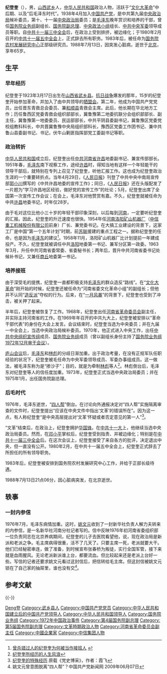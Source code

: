 {{Infobox_officeholder
|name = <span style="font-size:larger;">纪登奎</span>
|image = 人民画报1969-07-中共九大全体会议-纪登奎.jpg
|caption = 纪登奎在[[中国共产党第九次全国代表大会|中共九大]]上，1969年
|width = 
|now = <span style="color: blue;">[[中华人民共和国国务院副总理|中华人民共和国国务院副总理]]</span>
|period = 1975年1月 至 1980年4月
|Sex = 男
|different name =
|party = {{CPC}}
|Native place = [[中國|中國]][[山西|山西]]
|date of birth = {{Birth date|1923|3|17}}
|place of birth = {{ROC-1912}}[[山西省_(中華民國)|山西省]][[武乡县|武乡县]]
|date of death = {{Death date and age|1988|7|13|1923|3|17}}
|place of death = {{PRC}}[[北京市|北京市]]
|nationality = {{ROC-1912}}（1923年–1928年）<br>{{ROC}}（1928年–1949年）<br>{{PRC}}（1949年–1988年）
|spouse = 王纯
|relatives = 纪坡民（儿子）
|educate = 
|past = 
* [[河南省革命委员会|河南省革命委员会]]副主任<br />（1968年－1970年）
* [[中共河南省委|中共河南省委]]书记<br />（1968年－1977年）
* [[中共中央政治局|中共中央政治局]]候补委员<br />（1969年6月－1973年8月）
* [[中共中央军委办事组|中共中央军委办事组]]成员<br />（1970年9月－1973年8月）
* [[北京军区|北京军区]]第二政委<br />（1971年1月-1972年10月）
* [[中共中央军委办公会议|中共中央军委办公会议]]成员<br />（1971年10月－1973年8月）
* [[北京军区|北京军区]]第一政委<br />（1972年10月-1977年9月）
* [[中共中央政治局|中共中央政治局]]委员<br />（1973年8月-1980年2月）
* [[中华人民共和国国务院副总理|中华人民共和国国务院副总理]]<br />（1975年1月-1980年4月）
* [[中共中央政法小组|中共中央政法小组]]组长<br />（1975年1月-1980年1月）
* [[中央保密委员会|中央保密委员会]]主任<br />（1978年7月-1980年6月）
* [[国务院农村发展研究中心|国务院农村发展研究中心]][[研究员|研究员]]<br />（1983年-1988年）
|work =
}}

'''纪登奎'''（{{bd|1923年|3月17日|1988年|7月13日|catIdx=J纪}}），男，[[山西省|山西]][[武乡县|武乡]]人，[[中华人民共和国|中华人民共和国]]政治人物，活跃于“[[文化大革命|文化大革命]]”中后期、以及“后毛泽东时代”。1938年4月加入[[中国共产党|中国共产党]]，是中共第九届[[中央政治局|中央政治局]]候补委员，第十、十一届[[中央政治局|中央政治局]]委员；是[[毛泽东|毛泽东]]晚年赏识和培养的干部，曾任[[国务院业务组|国务院业务组]]副组长、[[中华人民共和国国务院副总理|国务院副总理]]、[[中央政法小组|中央政法小组]]组长、[[中共中央军委|中共中央军委]]领导成员等职。自[[中共十一届三中全会|中共十一届三中全会]]后，在政治上受到排挤，被边缘化；于1980年2月召开的[[中共十一届五中全会|中共十一届五中全会]]上，正式辞去所有职务。1983年后，被任命为[[国务院农村发展研究中心|国务院农村发展研究中心]]正部级研究员。1988年7月13日，因突发心脏病，逝世于[[北京|北京]]，享年65岁。

== 生平 ==
=== 早年经历 ===
纪登奎于1923年3月17日出生在[[山西省|山西省]][[武乡县|武乡县]]。[[抗日战争|抗日战争]]爆发的那年，15岁的纪登奎开始参加革命，并加入了由中共领导的[[牺牲救国同盟会|牺盟会]]。第二年，他成为中国共产党党员，出任晋东青救总会委员、兼[[和顺县|和顺县]]青救会主席。此后，他长期在华北地方工作；历任鲁西区党委青救会组织部部长，冀鲁豫第二地委抗联分会组织部部长、副主任，冀鲁豫第一地委委员、民运部部长，中共平阴县委副书记，冀鲁豫区党委党校组教科科长，中共晋冀鲁豫中央局组织部科长，豫西区党委工作团书记、兼中共鲁山县委副书记、书记，伏牛山剿匪指挥部党工委副书记等职。

=== 政治转折 ===
[[中华人民共和国|中华人民共和国]]成立后，纪登奎出任[[中共|中共]][[河南省|河南省]][[许昌|许昌]]地委副书记、兼宣传部部长。1951年春，[[毛泽东|毛泽东]]南下视察工作，途经[[许昌|许昌]]时，得知当地有这样一个年轻能干的领导干部后，就特别在专列上召见了纪登奎，听他汇报工作。这也成为纪登奎政治生涯的一个重要转折点。当年4月29日，《[[人民日报|人民日报]]》刊登了中共中央中南局宣传部[[郭小川|郭小川]]撰写的《中共许昌地委的宣传工作》；同日，《[[人民日报|人民日报]]》还在头版配发了一片题为“学习许昌地区经验，做好党的宣传工作”的社论；5月，纪登奎出席了全国第一次宣传工作会议；在会上，毛泽东对他赞赏有嘉。不久，纪登奎就被任命为中共[[许昌|许昌]]地委书记，时年仅28岁。

由于毛对这位比他小三十岁的年轻干部印象深刻，以后每到[[河南|河南]]，一定要听纪登奎的汇报。因此，纪登奎的升迁速度也很快。1954年任[[河南|河南]][[洛阳矿山机器厂|洛阳矿山机器厂]]（[[中信重工机械股份有限公司|中信重工机械股份有限公司]]前身）厂长、兼党委书记。在大搞工业建设的背景下，这家工厂是中国“第一个五年计划”时期，前[[苏联|苏联]]援建的重点工程之一。据称纪登奎的任命，也是因为[[毛泽东|毛泽东]]的建议<ref>[http://culture.china.com/zh_cn/history/character/11065765/20080320/14736921_1.html 曾杀错过人的纪登奎为何被当作接班人] {{Wayback|url=http://culture.china.com/zh_cn/history/character/11065765/20080320/14736921_1.html |date=20081106125715 }}</ref>。1958年11月，洛阳矿山机器厂比计划提前一年建成投产。不久，纪登奎就被调任中共[[洛阳|洛阳]]地委第一书记、兼军分区第一政委。1963年3月，升任中共河南省委常委、省委秘书长；两年后，晋升中共河南省委书记处候补书记，又兼任[[商丘|商丘]]地委第一书记。

=== 培养接班 ===
由于深受毛的提携，纪登奎一直都积极支持[[毛泽东|毛泽东]]的群众造反“路线”。在“[[文化大革命|文化大革命]]”刚开始的时候，纪登奎还被任命为“河南省委文化革命小组”的副组长；但他并不认同“[[造反派|造反派]]”夺权的行为。后来，在“[[一月风暴|一月风暴]]”的背景下，纪登奎也受到了冲击，被关押了起来。

半年后，纪登奎被恢复了工作。1968年，纪登奎出任[[河南省革命委员会|河南省革命委员会]]副主任，并实际主持河南省的工作。在1969年年召开的中共九大上，纪登奎被安排以“革命干部代表”的身份在大会上发言。会议结束时，纪登奎当选为中央委员；并在九届一中全会上，当选中央政治局候补委员。1970年，他正式进入中央工作，出任[[中央组织宣传组|中共中央组织宣传组]]成员、[[国务院业务组|国务院业务组]]成员（曾以副组长身份主持了[[v:国务院业务组1972年12月审干会议|国务院业务组1972年12月审干会议]]）。

[[庐山会议|庐山会议]]后，[[毛泽东|毛泽东]]和[[林彪|林彪]]的分歧日渐加重。出于政治考量，在没有正规军队任职经验的状况下，纪登奎被毛任命为中央军委领导成员、军委办事组成员。这一做法，被毛泽东称为是“掺沙子”；目的，就是为牵制[[林彪|林彪]]等人<ref>[http://cpc.people.com.cn/GB/68742/70423/70424/5280335.html 纪登奎所经历的人生风浪]</ref>。林彪倒台后，毛泽东对纪登奎等人的信任度加重。1973年，纪登奎正式当选中央政治局委员；并在1975年1月，出任国务院副总理。

=== 后毛时代 ===
1976年，毛泽东逝世，“[[四人帮|四人帮]]”倒台。在讨论向外通报决定对“四人帮”实施隔离审查的文件时，纪登奎提出“应该在中央文件中指出‘文革’的错误所在”。因为这一点，有人称纪登奎“是中央高层提出对‘文革’怀疑或者否定意见的第一人”<ref>[http://history.news.qingnet.cn/200712/2751286.htm 纪登奎的特殊经历] {{webarchive|url=https://web.archive.org/web/20090327045203/http://history.news.qingnet.cn/200712/2751286.htm |date=2009-03-27 }} 原载《党史博采》，作者：霞飞</ref>。

“文革”结束后，在政治上，纪登奎拥护[[华国锋|华国锋]]。在[[中共十一大|中共十一大]]上，他继续当选中央政治局委员。然而，在[[邓小平|邓小平]]掌权后，纪登奎受到指责、并被边缘化；特别是在[[中共十一届三中全会|中共十一届三中全会]]后。在这次会议上，纪登奎接受了来自各方的批评，决定退出中央，但一直没有公开。1980年2月，在中共十一届五中全会上，纪登奎正式辞去了所担任的所有领导职务。

1983年后，纪登奎被安排到国务院农村发展研究中心工作，并给于正部长级待遇。

1988年7月13日21点06分，因心脏病突发，在北京逝世。

== 轶事 ==
=== 一封内参信 ===
1976年7月，毛泽东病情加重。这时，[[姚文元|姚文元]]收到了一封新华社负责人解力夫转来的内参信，是一名新华社河南分社记者写的。信中反映1976年初河南省委组织部一位负责同志在北京养病期间，纪登奎的儿子去医院看望他，说，现在政治局是新派和老派之争。毛主席病得很重，活不了几天了。只要主席一死，老派就要大干。他们已经秘密串连，做了准备，到时候宣布张春桥为叛徒，实行全国军管，接下来就是血雨腥风。无论老派新派谁上台，都要流血。但比较起来还是老派上台好一些。写信的记者还要求姚文元看过这封信后，把信转给毛主席。但这封信被姚文元锁在了自己家的抽屉里，谁也没有交<ref>姚文元曾意图脱离“四人帮”？中国共产党新闻网 2009年06月07日</ref>。

== 参考文献 ==
{{Reflist|2}}

{{-}}
{{中共中央政治局/9}}
{{中共中央政治局/10}}
{{中共中央政治局/11}}
{{国务院/4|副总理}}
{{国务院/5|副总理}}

{{Authority control}}
{{DEFAULTSORT:Ji纪}}
[[Category:纪姓|Deng登]]
[[Category:武乡县人|Category:武乡县人]]
[[Category:中国共产党党员|Category:中国共产党党员]]
[[Category:中华人民共和国建立后的中国共产党领导人|Category:中华人民共和国建立后的中国共产党领导人]]
[[Category:中华人民共和国领导人|Category:中华人民共和国领导人]]
[[Category:国务院业务组|Category:国务院业务组]]
[[Category:1972年中国政治事件|Category:1972年中国政治事件]]
[[Category:第4届国务院副总理|Category:第4届国务院副总理]]
[[Category:第5届国务院副总理|Category:第5届国务院副总理]]
[[Category:文革時期政治人物|Category:文革時期政治人物]]
[[Category:河南省革命委员会副主任|Category:河南省革命委员会副主任]]
[[Category:中國企業家|Category:中國企業家]]
[[Category:中信集团人物|Category:中信集团人物]]